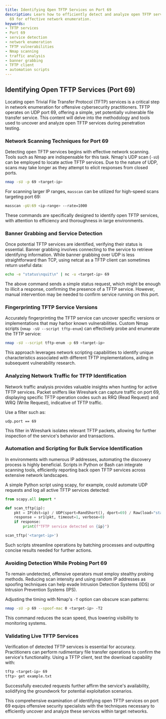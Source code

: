 ```yaml
---
title: Identifying Open TFTP Services on Port 69
description: Learn how to efficiently detect and analyze open TFTP services on port
  69 for effective network enumeration.
keywords:
- TFTP services
- Port 69
- service detection
- network enumeration
- TFTP vulnerabilities
- Nmap scanning
- traffic analysis
- banner grabbing
- TFTP client
- automation scripts
---
```


## Identifying Open TFTP Services (Port 69)

Locating open Trivial File Transfer Protocol (TFTP) services is a critical step in network enumeration for offensive cybersecurity practitioners. TFTP operates on UDP port 69, offering a simple, yet potentially vulnerable file transfer service. This content will delve into the methodology and tools used to uncover and analyze open TFTP services during penetration testing.

### Network Scanning Techniques for Port 69

Detecting open TFTP services begins with effective network scanning. Tools such as Nmap are indispensable for this task. Nmap's UDP scan (`-sU`) can be employed to locate active TFTP services. Due to the nature of UDP, scans may take longer as they attempt to elicit responses from closed ports.

```bash
nmap -sU -p 69 <target-ip>
```

For scanning larger IP ranges, `masscan` can be utilized for high-speed scans targeting port 69:

```bash
masscan -pU:69 <ip-range> --rate=1000
```

These commands are specifically designed to identify open TFTP services, with attention to efficiency and thoroughness in large environments.

### Banner Grabbing and Service Detection

Once potential TFTP services are identified, verifying their status is essential. Banner grabbing involves connecting to the service to retrieve identifying information. While banner grabbing over UDP is less straightforward than TCP, using netcat as a TFTP client can sometimes return useful data:

```bash
echo -e "status\nquit\n" | nc -u <target-ip> 69
```

The above command sends a simple status request, which might be enough to illicit a response, confirming the presence of a TFTP service. However, manual intervention may be needed to confirm service running on this port.

### Fingerprinting TFTP Service Versions

Accurately fingerprinting the TFTP service can uncover specific versions or implementations that may harbor known vulnerabilities. Custom Nmap scripts (`nmap -sU --script tftp-enum`) can effectively probe and enumerate the TFTP service:

```bash
nmap -sU --script tftp-enum -p 69 <target-ip>
```

This approach leverages network scripting capabilities to identify unique characteristics associated with different TFTP implementations, aiding in subsequent vulnerability research.

### Analyzing Network Traffic for TFTP Identification

Network traffic analysis provides valuable insights when hunting for active TFTP services. Packet sniffers like Wireshark can capture traffic on port 69, displaying specific TFTP operation codes such as RRQ (Read Request) and WRQ (Write Request), indicative of TFTP traffic.

Use a filter such as:

```plaintext
udp.port == 69
```

This filter in Wireshark isolates relevant TFTP packets, allowing for further inspection of the service's behavior and transactions.

### Automation and Scripting for Bulk Service Identification

In environments with numerous IP addresses, automating the discovery process is highly beneficial. Scripts in Python or Bash can integrate scanning tools, efficiently reporting back open TFTP services across extensive network landscapes.

A simple Python script using scapy, for example, could automate UDP requests and log all active TFTP services detected:

```python
from scapy.all import *

def scan_tftp(ip):
    pkt = IP(dst=ip) / UDP(sport=RandShort(), dport=69) / Raw(load="status\n")
    response = sr1(pkt, timeout=1, verbose=0)
    if response:
        print(f"TFTP service detected on {ip}")

scan_tftp('<target-ip>')
```

Such scripts streamline operations by batching processes and outputting concise results needed for further actions.

### Avoiding Detection While Probing Port 69

To remain undetected, offensive operators must employ stealthy probing methods. Reducing scan intensity and using random IP addresses as spoofing techniques can help evade Intrusion Detection Systems (IDS) or Intrusion Prevention Systems (IPS).

Adjusting the timing with Nmap's `-T` option can obscure scan patterns:

```bash
nmap -sU -p 69 --spoof-mac 0 <target-ip> -T2
```

This command reduces the scan speed, thus lowering visibility to monitoring systems.

### Validating Live TFTP Services

Verification of detected TFTP services is essential for accuracy. Practitioners can perform rudimentary file transfer operations to confirm the service's functionality. Using a TFTP client, test the download capability with:

```bash
tftp <target-ip> 69
tftp> get example.txt
```

Successfully executed requests further affirm the service's availability, solidifying the groundwork for potential exploitation scenarios.

This comprehensive examination of identifying open TFTP services on port 69 equips offensive security specialists with the techniques necessary to efficiently uncover and analyze these services within target networks.